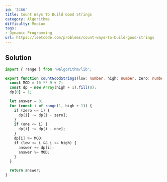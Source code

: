 ```yaml
---
id: '2466'
title: Count Ways To Build Good Strings
category: Algorithms
difficulty: Medium
tags:
- Dynamic Programming
url: https://leetcode.com/problems/count-ways-to-build-good-strings
---
```


## Solution

```typescript filename="solution.ts" copy
import { range } from '@algorithm/lib';

export function countGoodStrings(low: number, high: number, zero: number, one: number): number {
  const MOD = 10 ** 9 + 7;
  const dp = new Array(high + 1).fill(0);
  dp[0] = 1;

  let answer = 0;
  for (const i of range(1, high + 1)) {
    if (zero <= i) {
      dp[i] += dp[i - zero];
    }
    if (one <= i) {
      dp[i] += dp[i - one];
    }
    dp[i] %= MOD;
    if (low <= i && i <= high) {
      answer += dp[i];
      answer %= MOD;
    }
  }

  return answer;
}
```

